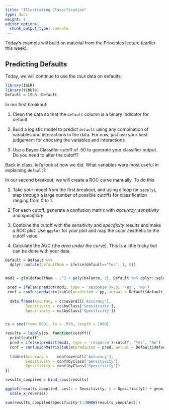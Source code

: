 ```yaml
---
title: "Illustrating Classification"
type: docs
weight: 1
editor_options:
  chunk_output_type: console
---
```


::: {.callout-note}

Today's example will build on material from the Principles lecture (earlier this week).

:::



## Predicting Defaults

Today, we will continue to use the `ISLR` data on defaults:

```r
library(ISLR)
library(tibble)
Default = ISLR::Default
```

::: {.callout-note}
In our first breakout:

1. Clean the data so that the `default` column is a binary indicator for default

2. Build a logistic model to predict `default` using any combination of variables and interactions in the data. For now, just use your best judgement for choosing the variables and interactions.

3. Use a Bayes Classifier cutoff of .50 to generate your classifier output. Do you need to alter the cutoff?

:::


Back in class, let's look at how we did. What variables were most useful in explaining `default`? 


::: {.callout-note}
In our second breakout, we will create a ROC curve manually. To do this

1. Take your model from the first breakout, and using a loop (or `sapply`), step through a large number of possible cutoffs for classification ranging from 0 to 1.

2. For each cutoff, generate a confusion matrix with *accuracy*, *sensitivity* and *specificity*.

3. Combine the cutoff with the *sensitivity* and *specificity* results and make a ROC plot. Use `ggplot` for your plot and map the color aesthetic to the cutoff value.

4. Calculate the AUC (the *area under the curve*). This is a little tricky but can be done with your data.
:::



```r

Default = Default %>%
  dplyr::mutate(defaultNum = ifelse(default=="Yes", 1, 0))


mod1 = glm(defaultNum ~ .^3 + poly(balance, 3), Default %>% dplyr::select(-default), family = 'binomial')

 pred = ifelse(predict(mod1, type = 'response')>.5, "Yes", "No")
 conf = confusionMatrix(table(predicted = pp, actual = Default$default), positive = 'Yes')
 
  data.frame(Accuracy = cc$overall['Accuracy'],
         Sensitivity = cc$byClass['Sensitivity'],
         Specificity = cc$byClass['Specificity'])


cs = seq(from=.0001, to = .978, length = 1000)

results = lapply(cs, function(cutoff){
  print(cutoff)
  pred = ifelse(predict(mod1, type = 'response')>cutoff, "Yes", "No")
  conf = confusionMatrix(table(predicted = pred, actual = Default$default), positive = 'Yes')
  
  tibble(Accuracy =    conf$overall['Accuracy'],
         Sensitivity = conf$byClass['Sensitivity'],
         Specificity = conf$byClass['Specificity'])
})

results_compiled = bind_rows(results)

ggplot(results_compiled, aes(x = Sensitivity, y = Specificity)) + geom_line() +
  scale_x_reverse()

sum(results_compiled$Specificity*(1/NROW(results_compiled)))

```

